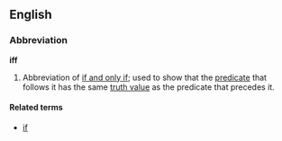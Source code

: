 ==English==
===Abbreviation===
'''iff'''

# {{math}} Abbreviation of [[if and only if]]; used to show that the [[predicate]] that follows it has the same [[truth value]] as the predicate that precedes it.

====Related terms====
*[[if]]